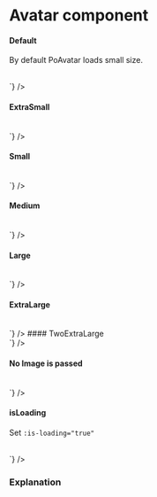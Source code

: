 # Avatar component




#### Default

By default PoAvatar loads small size.

<Story of={PoAvatarStories.Avatar} />
<br />
<Source
	language="js"
	dark
	format={true}
	code={dedent`
    <PoAvatar src="/path/to/avatar.jpg" />
  `}
/>

#### ExtraSmall

<Story of={PoAvatarStories.AvatarExtraSmall} />
<br />
<Source
	language="js"
	dark
	format={true}
	code={dedent`
    <PoAvatar src="/path/to/avatar.jpg" name="Jhon Doe" avatarSize="xs" />
  `}
/>

#### Small

<Story of={PoAvatarStories.AvatarSmall} />
<br />
<Source
	language="js"
	dark
	format={true}
	code={dedent`
    <PoAvatar src="/path/to/avatar.jpg" name="Jhon Doe" avatarSize="sm" />
  `}
/>

#### Medium

<Story of={PoAvatarStories.AvatarMedium} />
<br />
<Source
	language="js"
	dark
	format={true}
	code={dedent`
    <PoAvatar src="/path/to/avatar.jpg" name="Jhon Doe" avatarSize="md" />
  `}
/>

#### Large

<Story of={PoAvatarStories.AvatarLarge} />
<br />
<Source
	language="js"
	dark
	format={true}
	code={dedent`
    <PoAvatar src="/path/to/avatar.jpg" name="Jhon Doe" avatarSize="lg" />
  `}
/>

#### ExtraLarge

<Story of={PoAvatarStories.AvatarExtraLarge} />
<br />
<Source
	language="js"
	dark
	format={true}
	code={dedent`
    <PoAvatar src="/path/to/avatar.jpg" name="Jhon Doe" avatarSize="xl" />
  `}
/>
#### TwoExtraLarge

<Story of={PoAvatarStories.AvatarTwoExtraLarge} />
<br />
<Source
	language="js"
	dark
	format={true}
	code={dedent`
    <PoAvatar src="/path/to/avatar.jpg" name="Jhon Doe" avatarSize="2xl" />
  `}
/>

#### No Image is passed

<div className="po-flex po-space-x-2 po-items-end">
	<Story of={PoAvatarStories.AvatarNoImageExtraSmall} />
	<Story of={PoAvatarStories.AvatarNoImage} />
	<Story of={PoAvatarStories.AvatarNoImageMedium} />
</div>
<br />
<Source
	language="js"
	dark
	format={true}
	code={dedent`
    <PoAvatar name="Jhon Doe" avatarSize="xl" />
  `}
/>

#### isLoading

Set `:is-loading="true"`

<div className="po-flex po-space-x-2 po-items-end">
	<Story of={PoAvatarStories.AvatarLoading} />
</div>
<br />
<Source
	language="js"
	dark
	format={true}
	code={dedent`
    <PoAvatar name="Jhon Doe" avatarSize="xl" :is-loading="true" />
  `}
/>

### Explanation

<ArgTypes of={PoAvatarStories} />
